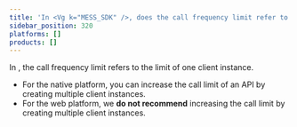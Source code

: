 ```yaml
---
title: 'In <Vg k="MESS_SDK" />, does the call frequency limit refer to the limit of one client instance?'
sidebar_position: 320
platforms: []
products: []
---
```



In <Vg k="MESS_SDK" />, the call frequency limit refers to the limit of one client instance.

- For the native platform, you can increase the call limit of an API by creating multiple client instances.
- For the web platform, we <b>do not recommend</b> increasing the call limit by creating multiple client instances.
